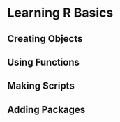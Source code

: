 # Learning R Basics {#learning-r-basics}

## Creating Objects

## Using Functions

## Making Scripts

## Adding Packages